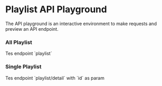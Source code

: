 
# Playlist API Playground

The API playground is an interactive environment to make requests and preview an API endpoint.

### All Playlist

<ApiPlayground method="GET" endpoint="playlist">
	Tes endpoint `playlist`
</ApiPlayground>

### Single Playlist

<ApiPlayground method="GET" endpoint="playlist/detail" param={true} paramName="id">
	Tes endpoint `playlist/detail` with `id` as param
</ApiPlayground>